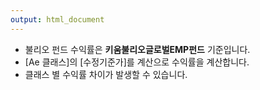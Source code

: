 ```yaml
---
output: html_document
---
```


- 불리오 펀드 수익률은 **키움불리오글로벌EMP펀드** 기준입니다.
- [Ae 클래스]의 [수정기준가]를 계산으로 수익률을 계산합니다.
- 클래스 별 수익률 차이가 발생할 수 있습니다.